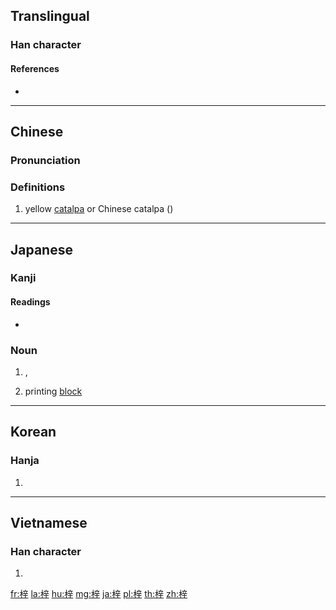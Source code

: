 ==Translingual==

===Han character===
{{Han char|rn=75|rad=木|as=07|sn=11|four=40941|canj=DYTJ,XDYTJ|ids=⿰木辛}}

====References====
* {{Han ref|kx=0528.250|dkj=14845|dj=0917.130|hdz=21219.030|uh=6893|ud=26771|bh=B1EA|bd=45546}}

----

==Chinese==
{{zh-forms}}

===Pronunciation===
{{zh-pron
|m=zǐ
|c=zi2
|mc=y
|oc=y
|ma=
|cat=pn
}}

===Definitions===
# yellow [[catalpa]] or Chinese catalpa ({{taxlink|Catalpa ovata|species|noshow=1}})

----

==Japanese==

===Kanji===
{{ja-kanji|grade=|rs=木07}}

====Readings====
* {{ja-readings|on=[[し]] (shi)|kun=[[あずさ]] (azusa)}}

{{ja-kanjitab|あずさ|yomi=k}}

===Noun===
{{ja-noun|あずさ|kata=アズサ}}

# {{vern|Japanese cherry birch|pedia=1}}, {{taxlink|Betula grossa|species|noshow=1}}
# printing [[block]]

----

==Korean==

===Hanja===
{{ko-hanja|hangeul=재|eumhun=|rv=jae|mr=chae|y=cay}}

# {{defn|lang=ko|sort=木07}}

----

==Vietnamese==

===Han character===
{{vi-hantu|[[tử]]|rs=木07}}

# {{defn|vi}}

[[fr:梓]]
[[la:梓]]
[[hu:梓]]
[[mg:梓]]
[[ja:梓]]
[[pl:梓]]
[[th:梓]]
[[zh:梓]]